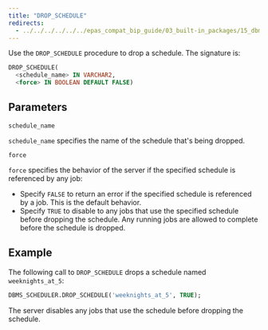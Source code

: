 ```yaml
---
title: "DROP_SCHEDULE"
redirects:
  - ../../../../../../epas_compat_bip_guide/03_built-in_packages/15_dbms_scheduler/10_drop_schedule #generated for docs/epas/reorg-role-use-case-mode
---
```


Use the `DROP_SCHEDULE` procedure to drop a schedule. The signature is:

```sql
DROP_SCHEDULE(
  <schedule_name> IN VARCHAR2,
  <force> IN BOOLEAN DEFAULT FALSE)
```

## Parameters

`schedule_name`

 `schedule_name` specifies the name of the schedule that's being dropped.

`force`

 `force` specifies the behavior of the server if the specified schedule is referenced by any job:

  -   Specify `FALSE` to return an error if the specified schedule is referenced by a job. This is the default behavior.
  -   Specify `TRUE` to disable to any jobs that use the specified schedule before dropping the schedule. Any running jobs are allowed to complete before the schedule is dropped.

## Example

The following call to `DROP_SCHEDULE` drops a schedule named `weeknights_at_5`:

```sql
DBMS_SCHEDULER.DROP_SCHEDULE('weeknights_at_5', TRUE);
```

The server disables any jobs that use the schedule before dropping the schedule.
